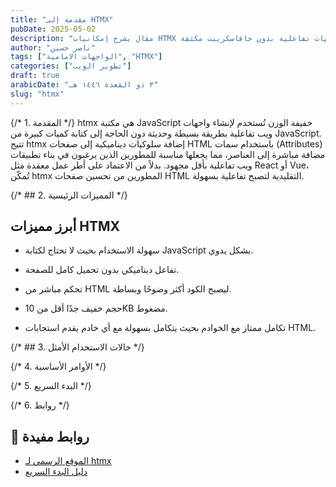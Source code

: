 ```yaml
---
title: "مقدمة إلى HTMX"
pubDate: 2025-05-02
description: "مقال يشرح إمكانيات HTMX لتطوير واجهات تفاعلية بدون جافاسكريبت مكثفة."
author: "ناصر حسين"
tags: ["الواجهات الامامية", "HTMX"]
categories: ["تطوير الويب"]
draft: true
arabicDate: "٣ ذو القعدة ١٤٤٦ هـ"
slug: "htmx"
---
```


{/* 1. المقدمة */}
htmx هي مكتبة JavaScript خفيفة الوزن تُستخدم لإنشاء واجهات ويب تفاعلية بطريقة بسيطة وحديثة دون الحاجة إلى كتابة كميات كبيرة من JavaScript. تتيح htmx إضافة سلوكيات ديناميكية إلى صفحات HTML باستخدام سمات (Attributes) مضافة مباشرة إلى العناصر، مما يجعلها مناسبة للمطورين الذين يرغبون في بناء تطبيقات ويب تفاعلية بأقل مجهود. بدلاً من الاعتماد على أطر عمل معقدة مثل React أو Vue، تُمكّن htmx المطورين من تحسين صفحات HTML التقليدية لتصبح تفاعلية بسهولة.

{/* ## 2. المميزات الرئيسية */}

## أبرز مميزات HTMX

- سهولة الاستخدام بحيث لا تحتاج لكتابة JavaScript بشكل يدوي.

- تفاعل ديناميكي بدون تحميل كامل للصفحة.

- تحكم مباشر من HTML ليصبح الكود أكثر وضوحًا وبساطة.

- حجم خفيف جدًا أقل من 10KB مضغوط.

- تكامل ممتاز مع الخوادم بحيث يتكامل بسهولة مع أي خادم يقدم استجابات HTML.

{/* ## 3. حالات الاستخدام الأمثل */}

{/* 4. الأوامر الأساسية */}

{/* 5. البدء السريع */}

{/* 6. روابط */}

## 🔗 روابط مفيدة

- [الموقع الرسمي لـ htmx](https://htmx.org/)
- [دليل البدء السريع](https://htmx.org/docs/)
